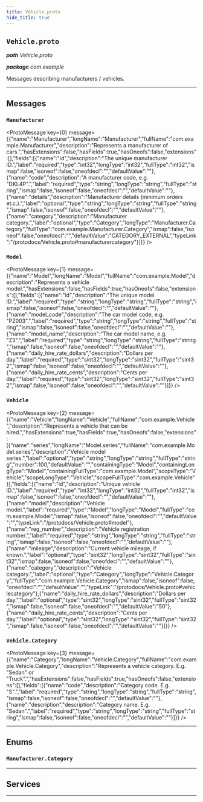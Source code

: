 ```yaml
---
title: Vehicle.proto
hide_title: true
---
```



## `Vehicle.proto`
_**path** Vehicle.proto_

_**package** com.example_

Messages describing manufacturers / vehicles.

---

## Messages


### `Manufacturer`
<ProtoMessage key={0} message={{"name":"Manufacturer","longName":"Manufacturer","fullName":"com.example.Manufacturer","description":"Represents a manufacturer of cars.","hasExtensions":false,"hasFields":true,"hasOneofs":false,"extensions":[],"fields":[{"name":"id","description":"The unique manufacturer ID.","label":"required","type":"int32","longType":"int32","fullType":"int32","ismap":false,"isoneof":false,"oneofdecl":"","defaultValue":""},{"name":"code","description":"A manufacturer code, e.g. \"DKL4P\".","label":"required","type":"string","longType":"string","fullType":"string","ismap":false,"isoneof":false,"oneofdecl":"","defaultValue":""},{"name":"details","description":"Manufacturer details (minimum orders et.c.).","label":"optional","type":"string","longType":"string","fullType":"string","ismap":false,"isoneof":false,"oneofdecl":"","defaultValue":""},{"name":"category","description":"Manufacturer category.","label":"optional","type":"Category","longType":"Manufacturer.Category","fullType":"com.example.Manufacturer.Category","ismap":false,"isoneof":false,"oneofdecl":"","defaultValue":"CATEGORY_EXTERNAL","typeLink":"/protodocs/Vehicle.proto#manufacturercategory"}]}} />


### `Model`
<ProtoMessage key={1} message={{"name":"Model","longName":"Model","fullName":"com.example.Model","description":"Represents a vehicle model.","hasExtensions":false,"hasFields":true,"hasOneofs":false,"extensions":[],"fields":[{"name":"id","description":"The unique model ID.","label":"required","type":"string","longType":"string","fullType":"string","ismap":false,"isoneof":false,"oneofdecl":"","defaultValue":""},{"name":"model_code","description":"The car model code, e.g. \"PZ003\".","label":"required","type":"string","longType":"string","fullType":"string","ismap":false,"isoneof":false,"oneofdecl":"","defaultValue":""},{"name":"model_name","description":"The car model name, e.g. \"Z3\".","label":"required","type":"string","longType":"string","fullType":"string","ismap":false,"isoneof":false,"oneofdecl":"","defaultValue":""},{"name":"daily_hire_rate_dollars","description":"Dollars per day.","label":"required","type":"sint32","longType":"sint32","fullType":"sint32","ismap":false,"isoneof":false,"oneofdecl":"","defaultValue":""},{"name":"daily_hire_rate_cents","description":"Cents per day.","label":"required","type":"sint32","longType":"sint32","fullType":"sint32","ismap":false,"isoneof":false,"oneofdecl":"","defaultValue":""}]}} />


### `Vehicle`
<ProtoMessage key={2} message={{"name":"Vehicle","longName":"Vehicle","fullName":"com.example.Vehicle","description":"Represents a vehicle that can be hired.","hasExtensions":true,"hasFields":true,"hasOneofs":false,"extensions":[{"name":"series","longName":"Model.series","fullName":"com.example.Model.series","description":"Vehicle model series.","label":"optional","type":"string","longType":"string","fullType":"string","number":100,"defaultValue":"","containingType":"Model","containingLongType":"Model","containingFullType":"com.example.Model","scopeType":"Vehicle","scopeLongType":"Vehicle","scopeFullType":"com.example.Vehicle"}],"fields":[{"name":"id","description":"Unique vehicle ID.","label":"required","type":"int32","longType":"int32","fullType":"int32","ismap":false,"isoneof":false,"oneofdecl":"","defaultValue":""},{"name":"model","description":"Vehicle model.","label":"required","type":"Model","longType":"Model","fullType":"com.example.Model","ismap":false,"isoneof":false,"oneofdecl":"","defaultValue":"","typeLink":"/protodocs/Vehicle.proto#model"},{"name":"reg_number","description":"Vehicle registration number.","label":"required","type":"string","longType":"string","fullType":"string","ismap":false,"isoneof":false,"oneofdecl":"","defaultValue":""},{"name":"mileage","description":"Current vehicle mileage, if known.","label":"optional","type":"sint32","longType":"sint32","fullType":"sint32","ismap":false,"isoneof":false,"oneofdecl":"","defaultValue":""},{"name":"category","description":"Vehicle category.","label":"optional","type":"Category","longType":"Vehicle.Category","fullType":"com.example.Vehicle.Category","ismap":false,"isoneof":false,"oneofdecl":"","defaultValue":"","typeLink":"/protodocs/Vehicle.proto#vehiclecategory"},{"name":"daily_hire_rate_dollars","description":"Dollars per day.","label":"optional","type":"sint32","longType":"sint32","fullType":"sint32","ismap":false,"isoneof":false,"oneofdecl":"","defaultValue":"50"},{"name":"daily_hire_rate_cents","description":"Cents per day.","label":"optional","type":"sint32","longType":"sint32","fullType":"sint32","ismap":false,"isoneof":false,"oneofdecl":"","defaultValue":""}]}} />


### `Vehicle.Category`
<ProtoMessage key={3} message={{"name":"Category","longName":"Vehicle.Category","fullName":"com.example.Vehicle.Category","description":"Represents a vehicle category. E.g. \"Sedan\" or \"Truck\".","hasExtensions":false,"hasFields":true,"hasOneofs":false,"extensions":[],"fields":[{"name":"code","description":"Category code. E.g. \"S\".","label":"required","type":"string","longType":"string","fullType":"string","ismap":false,"isoneof":false,"oneofdecl":"","defaultValue":""},{"name":"description","description":"Category name. E.g. \"Sedan\".","label":"required","type":"string","longType":"string","fullType":"string","ismap":false,"isoneof":false,"oneofdecl":"","defaultValue":""}]}} />


---

## Enums


### `Manufacturer.Category`


---

## Services



---

  